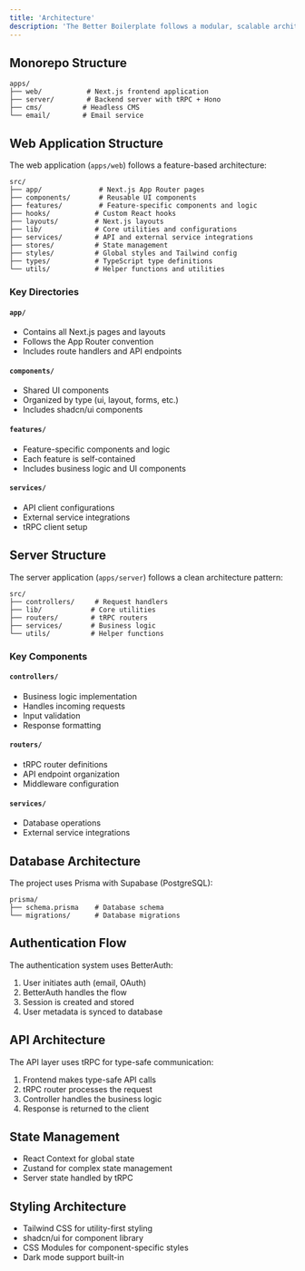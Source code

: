 ```yaml
---
title: 'Architecture'
description: 'The Better Boilerplate follows a modular, scalable architecture designed for maintainability and rapid development. This document outlines the key architectural decisions and patterns used throughout the project.'
---
```



## Monorepo Structure

```
apps/
├── web/           # Next.js frontend application
├── server/        # Backend server with tRPC + Hono
├── cms/          # Headless CMS
└── email/        # Email service
```

## Web Application Structure

The web application (`apps/web`) follows a feature-based architecture:

```
src/
├── app/              # Next.js App Router pages
├── components/       # Reusable UI components
├── features/         # Feature-specific components and logic
├── hooks/           # Custom React hooks
├── layouts/         # Next.js layouts
├── lib/             # Core utilities and configurations
├── services/        # API and external service integrations
├── stores/          # State management
├── styles/          # Global styles and Tailwind config
├── types/           # TypeScript type definitions
└── utils/           # Helper functions and utilities
```

### Key Directories

#### `app/`
- Contains all Next.js pages and layouts
- Follows the App Router convention
- Includes route handlers and API endpoints

#### `components/`
- Shared UI components
- Organized by type (ui, layout, forms, etc.)
- Includes shadcn/ui components

#### `features/`
- Feature-specific components and logic
- Each feature is self-contained
- Includes business logic and UI components

#### `services/`
- API client configurations
- External service integrations
- tRPC client setup

## Server Structure

The server application (`apps/server`) follows a clean architecture pattern:

```
src/
├── controllers/     # Request handlers
├── lib/            # Core utilities
├── routers/        # tRPC routers
├── services/       # Business logic
└── utils/          # Helper functions
```

### Key Components

#### `controllers/`
- Business logic implementation
- Handles incoming requests
- Input validation
- Response formatting

#### `routers/`
- tRPC router definitions
- API endpoint organization
- Middleware configuration

#### `services/`
- Database operations
- External service integrations

## Database Architecture

The project uses Prisma with Supabase (PostgreSQL):

```
prisma/
├── schema.prisma    # Database schema
└── migrations/      # Database migrations
```

## Authentication Flow

The authentication system uses BetterAuth:

1. User initiates auth (email, OAuth)
2. BetterAuth handles the flow
3. Session is created and stored
4. User metadata is synced to database

## API Architecture

The API layer uses tRPC for type-safe communication:

1. Frontend makes type-safe API calls
2. tRPC router processes the request
3. Controller handles the business logic
4. Response is returned to the client

## State Management

- React Context for global state
- Zustand for complex state management
- Server state handled by tRPC

## Styling Architecture

- Tailwind CSS for utility-first styling
- shadcn/ui for component library
- CSS Modules for component-specific styles
- Dark mode support built-in
